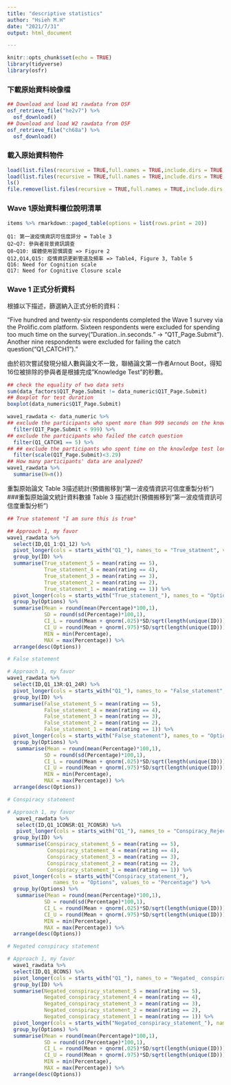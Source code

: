 ```yaml
---
title: "descriptive statistics"
author: "Hsieh M.H"
date: "2021/7/31"
output: html_document

---
```


```r
knitr::opts_chunk$set(echo = TRUE)
library(tidyverse)
library(osfr)
```

### 下載原始資料映像檔

```r
## Download and load W1 rawdata from OSF
osf_retrieve_file("he2v7") %>%
  osf_download()
## Download and load W2 rawdata from OSF
osf_retrieve_file("ch68a") %>%
  osf_download() 
```

### 載入原始資料物件

```r
load(list.files(recursive = TRUE,full.names = TRUE,include.dirs = TRUE,pattern = "*.Rdata")[1])
load(list.files(recursive = TRUE,full.names = TRUE,include.dirs = TRUE,pattern = "*.Rdata")[2])
ls()
file.remove(list.files(recursive = TRUE,full.names = TRUE,include.dirs = TRUE,pattern = "*.Rdata"))
```

### Wave 1原始資料欄位說明清單

```r
items %>% rmarkdown::paged_table(options = list(rows.print = 20))
```
```
Q1: 第一波疫情資訊可信度評分 = Table 3
Q2~Q7: 參與者背景資訊調查
Q8~Q10: 媒體使用習慣調查 => Figure 2
Q12,Q14,Q15: 疫情資訊更新管道及頻率 => Table4, Figure 3, Table 5
Q16: Need for Cognition scale
Q17: Need for Cognitive Closure scale
```
### Wave 1 正式分析資料

根據以下描述，篩選納入正式分析的資料：

"Five hundred and twenty-six respondents completed the Wave 1 survey via the Prolific.com platform. Sixteen respondents were excluded for spending too much time on the survey("Duration..in.seconds." -> "Q1T_Page.Submit"). Another nine respondents were excluded for failing the catch question("Q1_CATCH1")."

由於初次嘗試發現分組人數與論文不一致，聯絡論文第一作者Arnout Boot，得知16位被排除的參與者是根據完成"Knowledge Test"的秒數。

```r
## check the equality of two data sets
sum(data_factors$Q1T_Page.Submit != data_numeric$Q1T_Page.Submit)
## Boxplot for test duration
boxplot(data_numeric$Q1T_Page.Submit)

wave1_rawdata <- data_numeric %>% 
## exclude the participants who spent more than 999 seconds on the knowledge test
  filter(Q1T_Page.Submit < 999) %>%
## exclude the participants who failed the catch question
  filter(Q1_CATCH1 == 5) %>%
## ## exclude the participants who spent time on the knowledge test longer than 3.29 standardized time
  filter(scale(Q1T_Page.Submit)<3.29)
## How many participants' data are analyzed?
wave1_rawdata %>%
  summarise(N=n())
```

重製原始論文 Table 3描述統計(預備搬移到“第一波疫情資訊可信度重製分析”)
###重製原始論文統計資料數據 
Table 3 描述統計(預備搬移到“第一波疫情資訊可信度重製分析”)
```r
## True statement "I am sure this is true"

## Approach 1, my favor
wave1_rawdata %>%
  select(ID,Q1_1:Q1_12) %>%
  pivot_longer(cols = starts_with("Q1_"), names_to = "True_statment", values_to = "rating") %>%
  group_by(ID) %>%
  summarise(True_statement_5 = mean(rating == 5),
            True_statement_4 = mean(rating == 4),
            True_statement_3 = mean(rating == 3),
            True_statement_2 = mean(rating == 2),
            True_statement_1 = mean(rating == 1)) %>%
  pivot_longer(cols = starts_with("True_statement_"), names_to = "Options",values_to = "Percentage") %>%
  group_by(Options) %>%
  summarise(Mean = round(mean(Percentage)*100,1), 
            SD = round(sd(Percentage)*100,1),
            CI_L = round(Mean + qnorm(.025)*SD/sqrt(length(unique(ID))),1),
            CI_U = round(Mean + qnorm(.975)*SD/sqrt(length(unique(ID))),1),
            MIN = min(Percentage),
            MAX = max(Percentage)) %>%
  arrange(desc(Options))
```

```r
# False statement

# Approach 1, my favor
wave1_rawdata %>%
  select(ID,Q1_13R:Q1_24R) %>%
  pivot_longer(cols = starts_with("Q1_"), names_to = "False_statement", values_to = "rating") %>%
  group_by(ID) %>%
  summarise(False_statement_5 = mean(rating == 5),
            False_statement_4 = mean(rating == 4),
            False_statement_3 = mean(rating == 3),
            False_statement_2 = mean(rating == 2),
            False_statement_1 = mean(rating == 1)) %>%
  pivot_longer(cols = starts_with("False_statement"), names_to = "Options", values_to = "Percentage") %>%
  group_by(Options) %>%
   summarise(Mean = round(mean(Percentage)*100,1), 
            SD = round(sd(Percentage)*100,1),
            CI_L = round(Mean + qnorm(.025)*SD/sqrt(length(unique(ID))),1),
            CI_U = round(Mean + qnorm(.975)*SD/sqrt(length(unique(ID))),1),
            MIN = min(Percentage),
            MAX = max(Percentage)) %>%
  arrange(desc(Options))
```

```r
# Conspiracy statement

# Approach 1, my favor
   wave1_rawdata %>%
   select(ID,Q1_1CONSR:Q1_7CONSR) %>%
   pivot_longer(cols = starts_with("Q1_"), names_to = "Conspiracy_Rejection", values_to = "rating") %>%
  group_by(ID) %>%
   summarise(Conspiracy_statement_5 = mean(rating == 5),
             Conspiracy_statement_4 = mean(rating == 4),
             Conspiracy_statement_3 = mean(rating == 3),
             Conspiracy_statement_2 = mean(rating == 2),
             Conspiracy_statement_1 = mean(rating == 1)) %>%
  pivot_longer(cols = starts_with("Conspiracy_statement_"),
               names_to = "Options", values_to = "Percentage") %>% 
  group_by(Options) %>%
   summarise(Mean = round(mean(Percentage)*100,1), 
            SD = round(sd(Percentage)*100,1),
            CI_L = round(Mean + qnorm(.025)*SD/sqrt(length(unique(ID))),1),
            CI_U = round(Mean + qnorm(.975)*SD/sqrt(length(unique(ID))),1),
            MIN = min(Percentage),
            MAX = max(Percentage)) %>%
  arrange(desc(Options))
```
```r
# Negated conspiracy statement

# Approach 1, my favor
  wave1_rawdata %>%
  select(ID,Q1_8CONS) %>%
  pivot_longer(cols = starts_with("Q1_"), names_to = "Negated_ conspiracy_statement", values_to = "rating") %>%
  group_by(ID) %>%
  summarise(Negated_conspiracy_statement_5 = mean(rating == 5),
            Negated_conspiracy_statement_4 = mean(rating == 4),
            Negated_conspiracy_statement_3 = mean(rating == 3),
            Negated_conspiracy_statement_2 = mean(rating == 2),
            Negated_conspiracy_statement_1 = mean(rating == 1)) %>%
  pivot_longer(cols = starts_with("Negated_conspiracy_statement_"), names_to = "Options", values_to = "Percentage") %>%
  group_by(Options) %>%
  summarise(Mean = round(mean(Percentage)*100,1), 
            SD = round(sd(Percentage)*100,1),
            CI_L = round(Mean + qnorm(.025)*SD/sqrt(length(unique(ID))),1),
            CI_U = round(Mean + qnorm(.975)*SD/sqrt(length(unique(ID))),1),
            MIN = min(Percentage),
            MAX = max(Percentage)) %>%
  arrange(desc(Options))
```

